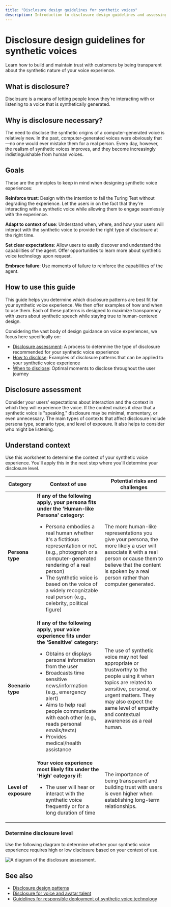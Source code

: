 ```yaml
---
title: "Disclosure design guidelines for synthetic voices"
description: Introduction to disclosure design guidelines and assessing disclosure level.
---
```


# Disclosure design guidelines for synthetic voices


<NonEnglishTranslation />

Learn how to build and maintain trust with customers by being transparent about the synthetic nature of your voice experience.

## What is disclosure?

Disclosure is a means of letting people know they're interacting with or listening to a voice that is synthetically generated.

## Why is disclosure necessary?

The need to disclose the synthetic origins of a computer-generated voice is relatively new. In the past, computer-generated voices were obviously that—no one would ever mistake them for a real person. Every day, however, the realism of synthetic voices improves, and they become increasingly indistinguishable from human voices.

## Goals

These are the principles to keep in mind when designing synthetic voice experiences: 

**Reinforce trust**: Design with the intention to fail the Turing Test without degrading the experience. Let the users in on the fact that they're interacting with a synthetic voice while allowing them to engage seamlessly with the experience. 

**Adapt to context of use**: Understand when, where, and how your users will interact with the synthetic voice to provide the right type of disclosure at the right time. 

**Set clear expectations**: Allow users to easily discover and understand the capabilities of the agent. Offer opportunities to learn more about synthetic voice technology upon request. 

**Embrace failure**: Use moments of failure to reinforce the capabilities of the agent. 

## How to use this guide

This guide helps you determine which disclosure patterns are best fit for your synthetic voice experience. We then offer examples of how and when to use them. Each of these patterns is designed to maximize transparency with users about synthetic speech while staying true to human-centered design.

Considering the vast body of design guidance on voice experiences, we focus here specifically on:
- [Disclosure assessment](#disclosure-assessment): A process to determine the type of disclosure recommended for your synthetic voice experience
- [How to disclose](/azure/ai-foundry/responsible-ai/speech-service/text-to-speech/concepts-disclosure-patterns): Examples of disclosure patterns that can be applied to your synthetic voice experience
- [When to disclose](/azure/ai-foundry/responsible-ai/speech-service/text-to-speech/concepts-disclosure-patterns#when-to-disclose): Optimal moments to disclose throughout the user journey

## Disclosure assessment

Consider your users' expectations about interaction and the context in which they will experience the voice. If the context makes it clear that a synthetic voice is "speaking," disclosure may be minimal, momentary, or even unnecessary. The main types of contexts that affect disclosure include persona type, scenario type, and level of exposure. It also helps to consider who might be listening.

## Understand context

Use this worksheet to determine the context of your synthetic voice experience. You'll apply this in the next step where you'll determine your disclosure level.

|    Category   | Context of use  | Potential risks and challenges |
|----|----------|--------------|
| **Persona type**   | **If any of the following apply, your persona fits under the 'Human-like Persona' category:**<ul><li> Persona embodies a real human whether it's a fictitious representation or not. (e.g., photograph or a computer-generated rendering of a real person) </li><li> The synthetic voice is based on the voice of a widely recognizable real person (e.g., celebrity, political figure)</li></ul> | The more human-like representations you give your persona, the more likely a user will associate it with a real person or cause them to believe that the content is spoken by a real person rather than computer generated.  |
| **Scenario type** | **If any of the following apply,  your voice experience fits under the 'Sensitive' category:**<ul><li> Obtains or displays personal information from the user</li> <li> Broadcasts time sensitive news/information (e.g., emergency alert)</li><li> Aims to help real people communicate with each other (e.g., reads personal emails/texts)</li> <li> Provides medical/health assistance </li></ul>       | The use of synthetic voice may not feel appropriate or trustworthy to the people using it when topics are related to sensitive, personal, or urgent matters. They may also expect the same level of empathy and contextual awareness as a real human.  |
| **Level of exposure** |**Your voice experience most likely fits under the 'High' category if:** <ul><li>The user will hear or interact with the synthetic voice frequently or for a long duration of time </li></ul>    | The importance of being transparent and building trust with users is even higher when establishing long-term relationships.     |

### Determine disclosure level

Use the following diagram to determine whether your synthetic voice experience requires high or low disclosure based on your context of use.

![A diagram of the disclosure assessment.](/images/ai-foundry/responsible-ai/speech-service/text-to-speech/media/flowchart.png)

## See also

* [Disclosure design patterns](/azure/ai-foundry/responsible-ai/speech-service/text-to-speech/concepts-disclosure-patterns)
* [Disclosure for voice and avatar talent](/azure/ai-foundry/responsible-ai/speech-service/text-to-speech/disclosure-voice-talent)
* [Guidelines for responsible deployment of synthetic voice technology](/azure/ai-foundry/responsible-ai/speech-service/text-to-speech/transparency-note)
